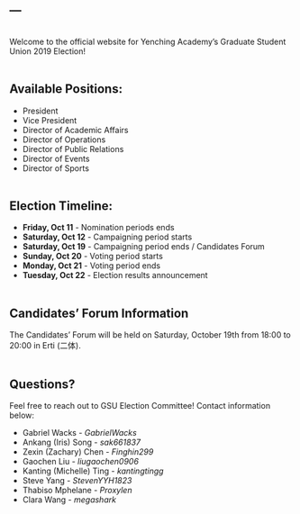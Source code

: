 ---
---
<br>
Welcome to the official website for Yenching Academy's Graduate Student Union 2019 Election!
<br><br>

## Available Positions:
* President
* Vice President
* Director of Academic Affairs
* Director of Operations
* Director of Public Relations
* Director of Events
* Director of Sports
<br><br>

## Election Timeline:
* **Friday, Oct 11** - Nomination periods ends
* **Saturday, Oct 12** - Campaigning period starts
* **Saturday, Oct 19** - Campaigning period ends / Candidates Forum
* **Sunday, Oct 20** - Voting period starts
* **Monday, Oct 21** - Voting period ends
* **Tuesday, Oct 22** - Election results announcement
<br><br>

## Candidates' Forum Information
The Candidates' Forum will be held on Saturday, October 19th from 18:00 to 20:00 in Erti (二体).
<br><br>

## Questions? 
Feel free to reach out to GSU Election Committee! Contact information below:

- Gabriel Wacks - *GabrielWacks*
- Ankang (Iris) Song - *sak661837*
- Zexin (Zachary) Chen - *Finghin299*
- Gaochen Liu - *liugaochen0906*
- Kanting (Michelle) Ting - *kantingtingg*
- Steve Yang - *StevenYYH1823*
- Thabiso Mphelane - *Proxylen*
- Clara Wang - *megashark*
